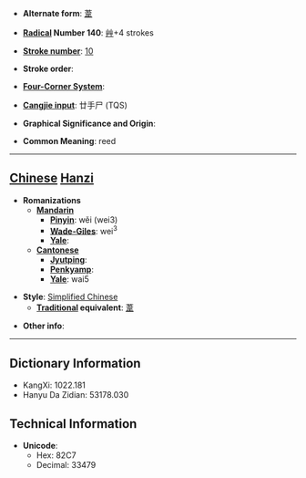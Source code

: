 * '''Alternate form''': [[葦]]

* '''[[Wiktionary:Chinese radical index| Radical]] Number 140''': [[Wiktionary:Chinese radical index 艸|艸]]+4 strokes

* '''[[Wiktionary:Chinese total strokes index|Stroke number]]''': [[Wiktionary:Chinese total strokes index 10|10]]

* '''Stroke order''': 

* '''[[Wiktionary:Chinese four corner index|Four-Corner System]]''': 

* '''[[Wiktionary:Chinese Cangjie index|Cangjie input]]''': 廿手尸 (TQS)

* '''Graphical Significance and Origin''': 

* '''Common Meaning''': reed

----

== [[Chinese]] [[Hanzi]] ==

* '''Romanizations'''
** '''[[Mandarin]]'''
*** '''[[Pinyin]]''': wěi (wei3)
*** '''[[Wade-Giles]]''': wei<sup>3</sup>
*** '''[[Yale]]''': 
** '''[[Cantonese]]'''
*** '''[[Jyutping]]''':
*** '''[[Penkyamp]]''': 
*** '''[[Yale]]''': wai5

* '''Style''': [[Simplified Chinese]] 
** '''[[Traditional Chinese|Traditional]] equivalent''': [[葦]]

* '''Other info''': 

----

== Dictionary Information ==

* KangXi: 1022.181
* Hanyu Da Zidian: 53178.030

== Technical Information ==

* '''Unicode''':
** Hex: 82C7
** Decimal: 33479